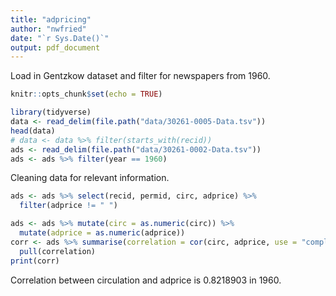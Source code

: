 ```yaml
---
title: "adpricing"
author: "nwfried"
date: "`r Sys.Date()`"
output: pdf_document
---
```

Load in Gentzkow dataset and filter for newspapers from 1960.
```r
knitr::opts_chunk$set(echo = TRUE)
```
```r
library(tidyverse)
data <- read_delim(file.path("data/30261-0005-Data.tsv"))
head(data)
# data <- data %>% filter(starts_with(recid))
ads <- read_delim(file.path("data/30261-0002-Data.tsv"))
ads <- ads %>% filter(year == 1960)
```
Cleaning data for relevant information.
```r
ads <- ads %>% select(recid, permid, circ, adprice) %>%
  filter(adprice != " ")
```
```r
ads <- ads %>% mutate(circ = as.numeric(circ)) %>%
  mutate(adprice = as.numeric(adprice))
corr <- ads %>% summarise(correlation = cor(circ, adprice, use = "complete.obs")) %>%
  pull(correlation)
print(corr)
```
Correlation between circulation and adprice is 0.8218903 in 1960.
